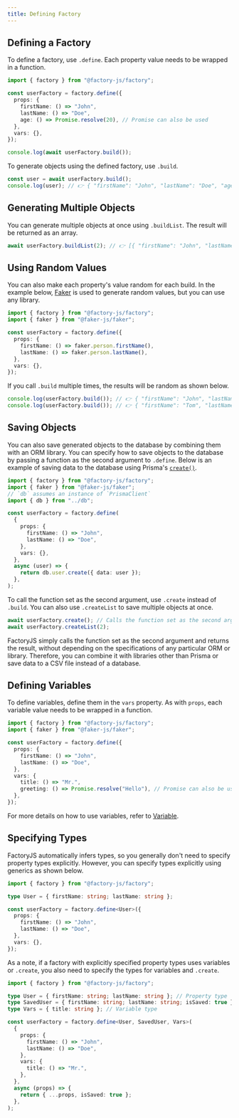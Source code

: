 ```yaml
---
title: Defining Factory
---
```



## Defining a Factory

To define a factory, use `.define`. Each property value needs to be wrapped in a function.

```ts
import { factory } from "@factory-js/factory";

const userFactory = factory.define({
  props: {
    firstName: () => "John",
    lastName: () => "Doe",
    age: () => Promise.resolve(20), // Promise can also be used
  },
  vars: {},
});

console.log(await userFactory.build());
```

To generate objects using the defined factory, use `.build`.

```ts
const user = await userFactory.build();
console.log(user); // 👉 { "firstName": "John", "lastName": "Doe", "age": 20 }
```

## Generating Multiple Objects

You can generate multiple objects at once using `.buildList`. The result will be returned as an array.

```ts
await userFactory.buildList(2); // 👉 [{ "firstName": "John", "lastName": "Doe" }, {...}]
```

## Using Random Values

You can also make each property's value random for each build. In the example below, [Faker](https://fakerjs.dev/) is used to generate random values, but you can use any library.

```ts
import { factory } from "@factory-js/factory";
import { faker } from "@faker-js/faker";

const userFactory = factory.define({
  props: {
    firstName: () => faker.person.firstName(),
    lastName: () => faker.person.lastName(),
  },
  vars: {},
});
```

If you call `.build` multiple times, the results will be random as shown below.

```ts
console.log(userFactory.build()); // 👉 { "firstName": "John", "lastName": "Doe" }
console.log(userFactory.build()); // 👉 { "firstName": "Tom", "lastName": "Smith" }
```

## Saving Objects

You can also save generated objects to the database by combining them with an ORM library. You can specify how to save objects to the database by passing a function as the second argument to `.define`. Below is an example of saving data to the database using Prisma's [`create()`](https://www.prisma.io/docs/orm/prisma-client/queries/crud#create).

```ts {14-16}
import { factory } from "@factory-js/factory";
import { faker } from "@faker-js/faker";
// `db` assumes an instance of `PrismaClient`
import { db } from "../db";

const userFactory = factory.define(
  {
    props: {
      firstName: () => "John",
      lastName: () => "Doe",
    },
    vars: {},
  },
  async (user) => {
    return db.user.create({ data: user });
  },
);
```

To call the function set as the second argument, use `.create` instead of `.build`. You can also use `.createList` to save multiple objects at once.

```ts
await userFactory.create(); // Calls the function set as the second argument and returns the result
await userFactory.createList(2);
```

FactoryJS simply calls the function set as the second argument and returns the result, without depending on the specifications of any particular ORM or library. Therefore, you can combine it with libraries other than Prisma or save data to a CSV file instead of a database.

## Defining Variables

To define variables, define them in the `vars` property. As with `props`, each variable value needs to be wrapped in a function.

```ts {9-12}
import { factory } from "@factory-js/factory";
import { faker } from "@faker-js/faker";

const userFactory = factory.define({
  props: {
    firstName: () => "John",
    lastName: () => "Doe",
  },
  vars: {
    title: () => "Mr.",
    greeting: () => Promise.resolve("Hello"), // Promise can also be used
  },
});
```

For more details on how to use variables, refer to [Variable](./variable).

## Specifying Types

FactoryJS automatically infers types, so you generally don't need to specify property types explicitly. However, you can specify types explicitly using generics as shown below.

```ts {3,5}
import { factory } from "@factory-js/factory";

type User = { firstName: string; lastName: string };

const userFactory = factory.define<User>({
  props: {
    firstName: () => "John",
    lastName: () => "Doe",
  },
  vars: {},
});
```

As a note, if a factory with explicitly specified property types uses variables or `.create`, you also need to specify the types for variables and `.create`.

```ts {3-5,7}
import { factory } from "@factory-js/factory";

type User = { firstName: string; lastName: string }; // Property type
type SavedUser = { firstName: string; lastName: string; isSaved: true }; // Return type of `.create`
type Vars = { title: string }; // Variable type

const userFactory = factory.define<User, SavedUser, Vars>(
  {
    props: {
      firstName: () => "John",
      lastName: () => "Doe",
    },
    vars: {
      title: () => "Mr.",
    },
  },
  async (props) => {
    return { ...props, isSaved: true };
  },
);
```
